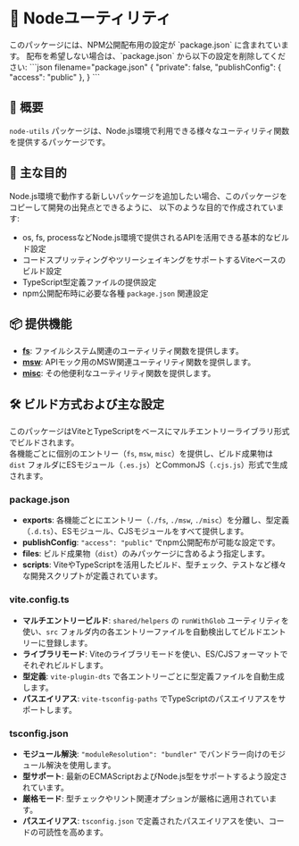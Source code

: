 
# 🌱️ Nodeユーティリティ

<Callout type="info">
  このパッケージには、NPM公開配布用の設定が `package.json` に含まれています。
  配布を希望しない場合は、`package.json` から以下の設定を削除してください:
  ```json filename="package.json"
  {
    "private": false,
    "publishConfig": {
      "access": "public"
    },
  }
  ```
</Callout>

## 📖 概要

`node-utils` パッケージは、Node.js環境で利用できる様々なユーティリティ関数を提供するパッケージです。

## 🎯 主な目的

Node.js環境で動作する新しいパッケージを追加したい場合、このパッケージをコピーして開発の出発点とできるように、
以下のような目的で作成されています:

- os, fs, processなどNode.js環境で提供されるAPIを活用できる基本的なビルド設定
- コードスプリッティングやツリーシェイキングをサポートするViteベースのビルド設定
- TypeScript型定義ファイルの提供設定
- npm公開配布時に必要な各種 `package.json` 関連設定

## 📦 提供機能

- **[fs](./src/fs)**: ファイルシステム関連のユーティリティ関数を提供します。
- **[msw](./src/msw)**: APIモック用のMSW関連ユーティリティ関数を提供します。
- **[misc](./src/misc)**: その他便利なユーティリティ関数を提供します。

## 🛠️ ビルド方式および主な設定

このパッケージはViteとTypeScriptをベースにマルチエントリーライブラリ形式でビルドされます。  
各機能ごとに個別のエントリー（`fs`, `msw`, `misc`）を提供し、ビルド成果物は `dist` フォルダにESモジュール（`.es.js`）とCommonJS（`.cjs.js`）形式で生成されます。

### package.json

- **exports**: 各機能ごとにエントリー（`./fs`, `./msw`, `./misc`）を分離し、型定義（`.d.ts`）、ESモジュール、CJSモジュールをすべて提供します。
- **publishConfig**: `"access": "public"` でnpm公開配布が可能な設定です。
- **files**: ビルド成果物（`dist`）のみパッケージに含めるよう指定します。
- **scripts**: ViteやTypeScriptを活用したビルド、型チェック、テストなど様々な開発スクリプトが定義されています。

### vite.config.ts

- **マルチエントリービルド**: `shared/helpers` の `runWithGlob` ユーティリティを使い、`src` フォルダ内の各エントリーファイルを自動検出してビルドエントリーに登録します。
- **ライブラリモード**: Viteのライブラリモードを使い、ES/CJSフォーマットでそれぞれビルドします。
- **型定義**: `vite-plugin-dts` で各エントリーごとに型定義ファイルを自動生成します。
- **パスエイリアス**: `vite-tsconfig-paths` でTypeScriptのパスエイリアスをサポートします。

### tsconfig.json

- **モジュール解決**: `"moduleResolution": "bundler"` でバンドラー向けのモジュール解決を使用します。
- **型サポート**: 最新のECMAScriptおよびNode.js型をサポートするよう設定されています。
- **厳格モード**: 型チェックやリント関連オプションが厳格に適用されています。
- **パスエイリアス**: `tsconfig.json` で定義されたパスエイリアスを使い、コードの可読性を高めます。

